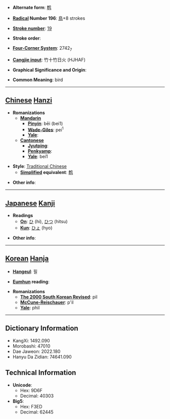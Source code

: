 * '''Alternate form''': [[鹎]]

* '''[[Wiktionary:Chinese radical index| Radical]] Number 196''': [[Wiktionary:Chinese radical index 鳥|鳥]]+8 strokes

* '''[[Wiktionary:Chinese total strokes index|Stroke number]]''': [[Wiktionary:Chinese total strokes index 19|19]]

* '''Stroke order''': 

* '''[[Wiktionary:Chinese four corner index|Four-Corner System]]''': 2742<sub>7</sub>

* '''[[Wiktionary:Chinese Cangjie index|Cangjie input]]''': 竹十竹日火 (HJHAF)

* '''Graphical Significance and Origin''': 

* '''Common Meaning''': bird

----

== [[Chinese]] [[Hanzi]] ==

* '''Romanizations'''
** '''[[Mandarin]]'''
*** '''[[Pinyin]]''': bēi (bei1)
*** '''[[Wade-Giles]]''': pei<sup>1</sup>
*** '''[[Yale]]''': 
** '''[[Cantonese]]'''
*** '''[[Jyutping]]''':
*** '''[[Penkyamp]]''': 
*** '''[[Yale]]''': bei1

* '''Style''': [[Traditional Chinese]] 
** '''[[Simplified Chinese|Simplified]] equivalent''': [[鹎]]

* '''Other info''': 

----

== [[Japanese]] [[Kanji]] ==

* '''Readings'''
** '''[[On]]''': [[ひ]] (hi), [[ひつ]] (hitsu)
** '''[[Kun]]''': [[ひょ]] (hyo)

* '''Other info''':  

----

== [[Korean]] [[Hanja]] ==

* '''[[Hangeul]]''': 필

* '''[[Eumhun]] reading''': 

* '''Romanizations'''
** '''[[The 2000 South Korean Revised Romanization|The 2000 South Korean Revised]]''': pil
** '''[[McCune-Reischauer]]''': p'il
** '''[[Yale]]''': phil

----

== Dictionary Information ==

* KangXi: 1492.090
* Morobashi: 47010
* Dae Jaweon: 2022.180
* Hanyu Da Zidian: 74641.090

== Technical Information ==

* '''Unicode''':
** Hex: 9D6F
** Decimal: 40303
* '''Big5''':
** Hex: F3ED
** Decimal: 62445